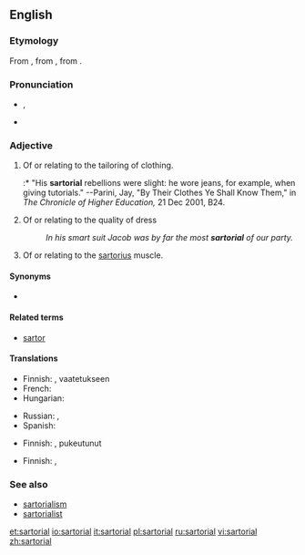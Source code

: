 {{was wotd|2009|November|30}}
==English==

===Etymology===
From {{etyl|NL.}} {{term|sartorius||pertaining to a [[tailor]]|lang=la}}, from {{etyl|LL.}} {{term|sartor||tailor|la}}, from {{etyl|la}} {{term|sarcire||to patch, mend|lang=la}}.

===Pronunciation===
* {{a|UK}} {{IPA|/sɑːˈtɔː.ɹi.əl/}}, {{SAMPA|sA:tO:.ri.@l/}}
* {{a|US}} {{IPA|/sɑɹˈtɔɹ.i.əl/}}

===Adjective===
{{en-adj|more|-}}

# {{not comparable}} Of or relating to the tailoring of clothing.
#:* "His '''sartorial''' rebellions were slight: he wore jeans, for example, when giving tutorials."  --Parini, Jay, "By Their Clothes Ye Shall Know Them," in ''The Chronicle of Higher Education,'' 21 Dec 2001, B24.
# Of or relating to the quality of dress
#: ''In his smart suit Jacob was by far the most '''sartorial''' of our party.''
# {{anatomy}} Of or relating to the [[sartorius]] muscle.

====Synonyms====
* {{sense|pertaining to clothing}} {{l|en|vestiary}}

====Related terms====
* [[sartor]]

====Translations====
{{trans-top|of or related to tailoring or clothing}}
* Finnish: {{t+|fi|vaatetus|alt=vaatetukseen}}  {{t-|fi|liittyvä}}, vaatetukseen {{t|fi|kohdistuva}}
* French: {{t+|fr|vestimentaire}}
* Hungarian: {{t|hu|szabászati}}
{{trans-mid}}
* Russian: {{t|ru|портновский|tr=portnóvskij}},  {{t|ru|портняжный|tr=portnjážnyi}}
* Spanish: {{t|es|sartorial}}
{{trans-bottom}}

{{trans-top|of or relating to quality of dress}}
* Finnish: {{t+|fi|hyvin}}  {{t|fi|pukeutunut}}, {{t|fi|laadukkaasti}}  pukeutunut
{{trans-mid}}
{{trans-bottom}}

{{trans-top|anatomy: of sartorius}}
* Finnish: {{t|fi|räätälinlihas|alt=räätälinlihas-}},  {{t|fi|räätälinlihas|alt=räätälinlihakseen}}  {{t-|fi|liittyvä}}
{{trans-mid}}
{{trans-bottom}}

===See also===
* [[sartorialism]]
* [[sartorialist]]

[[et:sartorial]]
[[io:sartorial]]
[[it:sartorial]]
[[pl:sartorial]]
[[ru:sartorial]]
[[vi:sartorial]]
[[zh:sartorial]]
